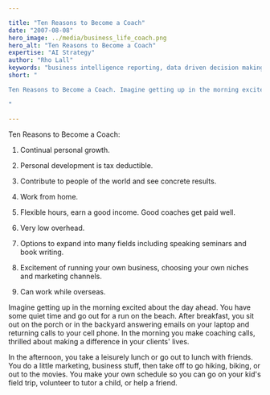 ```yaml
---

title: "Ten Reasons to Become a Coach"
date: "2007-08-08"
hero_image: ../media/business_life_coach.png
hero_alt: "Ten Reasons to Become a Coach"
expertise: "AI Strategy"
author: "Rho Lall"
keywords: "business intelligence reporting, data driven decision making, data driven decisions, using data to make decisions"
short: "

Ten Reasons to Become a Coach. Imagine getting up in the morning excited about the day ahead. You have some quiet time and go out for a run on the beach. After breakfast, . . . 

"

---
```



Ten Reasons to Become a Coach:

1. Continual personal growth.

2. Personal development is tax deductible.

3. Contribute to people of the world and see concrete results.

4. Work from home.

5. Flexible hours, earn a good income. Good coaches get paid well.

6. Very low overhead.

7. Options to expand into many fields including speaking seminars and book writing.

8. Excitement of running your own business, choosing your own niches and marketing channels.

9. Can work while overseas.

Imagine getting up in the morning excited about the day ahead. You have some quiet time and go out for a run on the beach. After breakfast, you sit out on the porch or in the backyard answering emails on your laptop and returning calls to your cell phone. In the morning you make coaching calls, thrilled about making a difference in your clients' lives.

In the afternoon, you take a leisurely lunch or go out to lunch with friends. You do a little marketing, business stuff, then take off to go hiking, biking, or out to the movies. You make your own schedule so you can go on your kid's field trip, volunteer to tutor a child, or help a friend.
